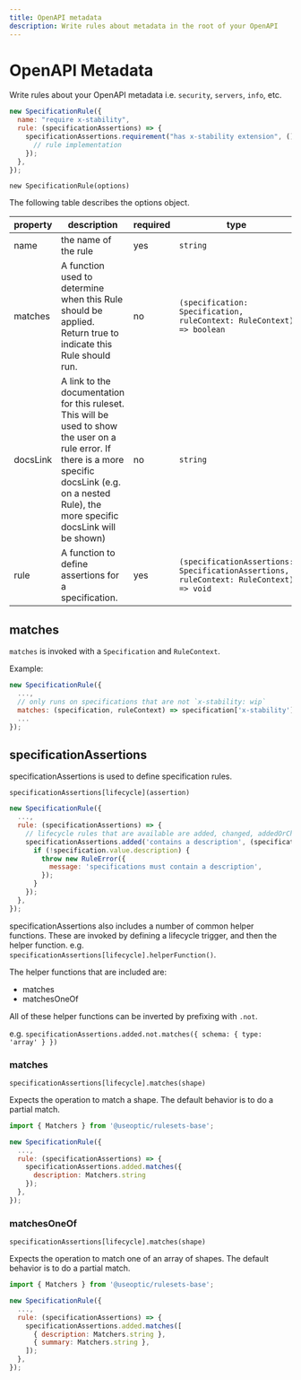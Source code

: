 ```yaml
---
title: OpenAPI metadata
description: Write rules about metadata in the root of your OpenAPI
---
```


# OpenAPI Metadata

Write rules about your OpenAPI metadata i.e. `security`, `servers`, `info`, etc.

```javascript
new SpecificationRule({
  name: "require x-stability",
  rule: (specificationAssertions) => {
    specificationAssertions.requirement("has x-stability extension", () => {
      // rule implementation
    });
  },
});
```

`new SpecificationRule(options)`

The following table describes the options object.

| property | description                                                                                                                                                                                               | required | type                                                                                   |
| -------- | --------------------------------------------------------------------------------------------------------------------------------------------------------------------------------------------------------- | -------- | -------------------------------------------------------------------------------------- |
| name     | the name of the rule                                                                                                                                                                                      | yes      | `string`                                                                               |
| matches  | A function used to determine when this Rule should be applied. Return true to indicate this Rule should run.                                                                                              | no       | `(specification: Specification, ruleContext: RuleContext) => boolean`                  |
| docsLink | A link to the documentation for this ruleset. This will be used to show the user on a rule error. If there is a more specific docsLink (e.g. on a nested Rule), the more specific docsLink will be shown) | no       | `string`                                                                               |
| rule     | A function to define assertions for a specification.                                                                                                                                                      | yes      | `(specificationAssertions: SpecificationAssertions, ruleContext: RuleContext) => void` |

## matches

`matches` is invoked with a `Specification` and `RuleContext`.

Example:

```javascript
new SpecificationRule({
  ...,
  // only runs on specifications that are not `x-stability: wip`
  matches: (specification, ruleContext) => specification['x-stability'] !== 'wip',
  ...
});
```

## specificationAssertions

specificationAssertions is used to define specification rules.

`specificationAssertions[lifecycle](assertion)`

```javascript
new SpecificationRule({
  ...,
  rule: (specificationAssertions) => {
    // lifecycle rules that are available are added, changed, addedOrChanged, requirement and removed
    specificationAssertions.added('contains a description', (specification) => {
      if (!specification.value.description) {
        throw new RuleError({
          message: 'specifications must contain a description',
        });
      }
    });
  },
});
```

specificationAssertions also includes a number of common helper functions. These are invoked by defining a lifecycle trigger, and then the helper function. e.g. `specificationAssertions[lifecycle].helperFunction()`.

The helper functions that are included are:

- matches
- matchesOneOf

All of these helper functions can be inverted by prefixing with `.not`.

e.g. `specificationAssertions.added.not.matches({ schema: { type: 'array' } })`

### matches

`specificationAssertions[lifecycle].matches(shape)`

Expects the operation to match a shape. The default behavior is to do a partial match.

```javascript
import { Matchers } from '@useoptic/rulesets-base';

new SpecificationRule({
  ...,
  rule: (specificationAssertions) => {
    specificationAssertions.added.matches({
      description: Matchers.string
    });
  },
});
```

### matchesOneOf

`specificationAssertions[lifecycle].matches(shape)`

Expects the operation to match one of an array of shapes. The default behavior is to do a partial match.

```javascript
import { Matchers } from '@useoptic/rulesets-base';

new SpecificationRule({
  ...,
  rule: (specificationAssertions) => {
    specificationAssertions.added.matches([
      { description: Matchers.string },
      { summary: Matchers.string },
    ]);
  },
});
```
